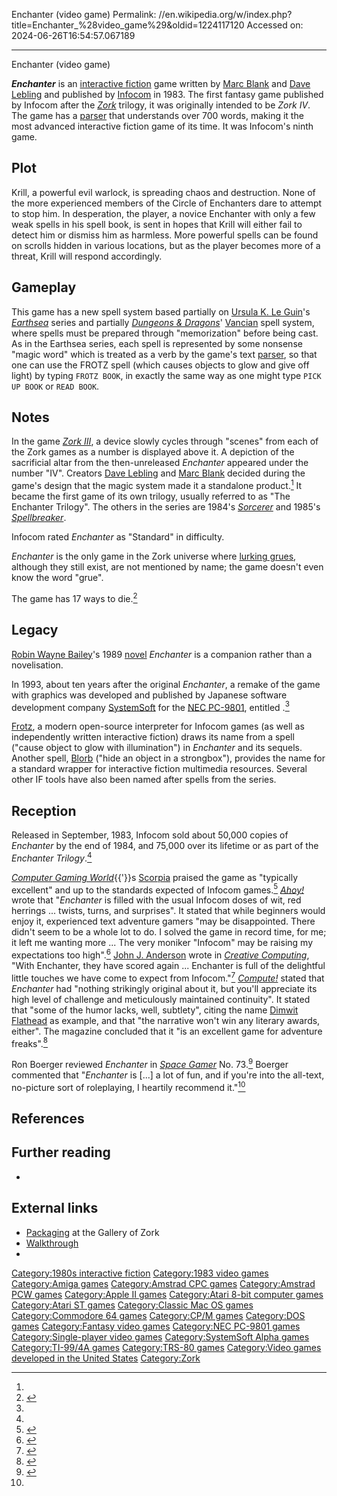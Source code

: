 Enchanter (video game)
Permalink: //en.wikipedia.org/w/index.php?title=Enchanter_%28video_game%29&oldid=1224117120
Accessed on: 2024-06-26T16:54:57.067189



------
Enchanter (video game)
{{Infobox video game
|title     = Enchanter
|image     = Enchanter game box cover.jpg
|caption   = 
|developer = [[Infocom]]
|publisher = Infocom
|designer  = [[Marc Blank]]<br>[[Dave Lebling]]
|engine    = [[Z-machine]]
|released  = August 10, 1983
|genre     = [[Interactive fiction]]
|modes     = [[Single-player]]
|platforms = [[Amiga]], [[Amstrad CPC]], [[Amstrad PCW]], [[Apple II]], [[Apricot PC]], [[Atari 8-bit]], [[Atari ST]], [[Commodore 64]], [[CP/M]], [[DEC Rainbow]], [[Kaypro II]], [[Macintosh]], [[APC III|NEC APC]], [[Osborne 1]], [[MS-DOS]], [[PC-9800 series|PC-9801]],<ref name="PC98Enchanter">{{cite web |url=http://www.mobygames.com/game/pc98/enchanter-wakaki-madshi-no-shiren |title=Enchanter: Wakaki Madōshi no Shiren |publisher=[[MobyGames]] |access-date=October 14, 2016}}</ref> [[PDP-9]], [[PDP-10]], [[PDP-11]], [[TI-99/4A]], [[TRS-80]].<ref>[http://adventure.if-legends.org/Infocom.html Enchanter] by Hans Persson and Stefan Meier</ref>
}}

'''''Enchanter''''' is an [[interactive fiction]]  game written by [[Marc Blank]] and [[Dave Lebling]] and published by [[Infocom]] in 1983. The first fantasy game published by Infocom after the ''[[Zork]]'' trilogy, it was originally intended to be ''Zork IV''. The game has a [[parser]] that understands over 700 words, making it the most advanced interactive fiction game of its time.{{Citation needed|date=April 2021}} It was Infocom's ninth game.

==Plot==
Krill, a powerful evil warlock, is spreading chaos and destruction. None of the more experienced members of the Circle of Enchanters dare to attempt to stop him. In desperation, the player, a novice Enchanter with only a few weak spells in his spell book, is sent in hopes that Krill will either fail to detect him or dismiss him as harmless. More powerful spells can be found on scrolls hidden in various locations, but as the player becomes more of a threat, Krill will respond accordingly.

==Gameplay==
This game has a new spell system based partially on [[Ursula K. Le Guin]]'s ''[[Earthsea]]'' series and partially ''[[Dungeons & Dragons]]''' [[Jack Vance|Vancian]] spell system, where spells must be prepared through "memorization" before being cast. As in the Earthsea series, each spell is represented by some nonsense "magic word" which is treated as a verb by the game's text [[parser]], so that one can use the FROTZ spell (which causes objects to glow and give off light) by typing <code>FROTZ BOOK</code>, in exactly the same way as one might type <code>PICK UP BOOK</code> or <code>READ BOOK</code>.

==Notes==
In the game ''[[Zork III]]'', a device slowly cycles through "scenes" from each of the Zork games as a number is displayed above it. A depiction of the sacrificial altar from the then-unreleased ''Enchanter'' appeared under the number "IV".{{citation needed|date=December 2016}} Creators [[Dave Lebling]] and [[Marc Blank]] decided during the game's design that the magic system made it a standalone product.<ref name="maher20130403"/> It became the first game of its own trilogy, usually referred to as "The Enchanter Trilogy". The others in the series are 1984's ''[[Sorcerer (video game)|Sorcerer]]'' and 1985's ''[[Spellbreaker]]''.

Infocom rated ''Enchanter'' as "Standard" in difficulty.

''Enchanter'' is the only game in the Zork universe where [[Grue (monster)|lurking grues]], although they still exist, are not mentioned by name; the game doesn't even know the word "grue".

The game has 17 ways to die.<ref name="nzt1984spring">{{Cite journal |date=Spring 1984 |title=Infocom Scoreboard |url=http://infodoc.plover.net/nzt/NZT3.2.pdf |journal=The New Zork Times |volume=3 |issue=2 |pages=3}}</ref>

==Legacy==
[[Robin Wayne Bailey]]'s 1989 [[novel]] ''Enchanter'' is a companion rather than a novelisation.{{Citation needed|date=April 2021}}

In 1993, about ten years after the original ''Enchanter'', a remake of the game with graphics was developed and published by Japanese software development company [[SystemSoft Alpha|SystemSoft]] for the [[PC-9800 series|NEC PC-9801]], entitled {{nihongo|'''''Enchanter: Wakaki Madōshi no Shirén'''''|{{ruby|ENCHANTER|エンチャンター}} ～若き魔導士の試練～|Enchantā ～Wakaki Madōshi no Shirén～|lit. "Enchanter: The Trial of the Young Sorcerer"}}.<ref name="PC98Enchanter"/>

[[Frotz]], a modern open-source interpreter for Infocom games (as well as independently written interactive fiction) draws its name from a spell ("cause object to glow with illumination") in ''Enchanter'' and its sequels. Another spell, [[Blorb]] ("hide an object in a strongbox"), provides the name for a standard wrapper for interactive fiction multimedia resources. Several other IF tools have also been named after spells from the series.

==Reception==
Released in September, 1983, Infocom sold about 50,000 copies of ''Enchanter'' by the end of 1984, and 75,000 over its lifetime or as part of the ''Enchanter Trilogy''.<ref name="maher20130403"/>

''[[Computer Gaming World]]''{{'}}s [[Scorpia (journalist)|Scorpia]] praised the game as "typically excellent" and up to the standards expected of Infocom games.<ref name="CGW">{{cite magazine | url = http://www.cgwmuseum.org/galleries/issues/cgw_3.6.pdf | title = Micro-Reviews: Enchanter | author = Scorpia | magazine = [[Computer Gaming World]] | date = December 1983 | volume = 3 | issue = 6 | pages = 43–44 | access-date = 8 August 2016}}</ref> ''[[Ahoy!]]'' wrote that "''Enchanter'' is filled with the usual Infocom doses of wit, red herrings ... twists, turns, and surprises". It stated that while beginners would enjoy it, experienced text adventure gamers "may be disappointed. There didn't seem to be a whole lot to do. I solved the game in record time, for me; it left me wanting more ... The very moniker "Infocom" may be raising my expectations too high".<ref name="lobl198403">{{cite news | url=https://archive.org/stream/Ahoy_Issue_03_1984-03_Ion_International_US#page/n57/mode/2up | title=Enchanter | work=Ahoy! | date=March 1984 | access-date=27 June 2014 | author=Lobl, Pete | page=58}}</ref> [[John J. Anderson]] wrote in ''[[Creative Computing]]'', "With Enchanter, they have scored again ... Enchanter is full of the delightful little touches we have come to expect from Infocom."<ref name="cc198312">{{cite news | url=http://www.atarimagazines.com/creative/v10n3/153_Enchanter_Infocom_the_S.php | title=Enchanter; Infocom: the Steven Spielberg of text adventuring | work=Creative Computing | date=March 1984 | access-date=February 26, 2013 | author=Anderson, John J | page=153}}</ref> ''[[Compute!]]'' stated that ''Enchanter'' had "nothing strikingly original about it, but you'll appreciate its high level of challenge and meticulously maintained continuity". It stated that "some of the humor lacks, well, subtlety", citing the name [[Dimwit Flathead]] as example, and that "the narrative won't win any literary awards, either". The magazine concluded that it "is an excellent game for adventure freaks".<ref name="berman198412">{{cite news | url=https://archive.org/stream/1984-12-compute-magazine/Compute_Issue_055_1984_Dec#page/n139/mode/2up | title=Enchanter | work=Compute! | date=December 1984 | access-date=30 October 2013 | author=Berman, Marc | page=135 | type=review}}</ref>

Ron Boerger reviewed ''Enchanter'' in ''[[Space Gamer]]'' No. 73.<ref name="SG">{{cite journal|last= Boerger |first= Ron |date=Mar–Apr 1985 |title=Capsule Reviews|journal=[[Space Gamer]]|publisher=[[Steve Jackson Games]]|issue=73|pages=40}}</ref> Boerger commented that "''Enchanter'' is [...] a lot of fun, and if you're into the all-text, no-picture sort of roleplaying, I heartily recommend it."<ref name="SG"/>

==References==
{{reflist|refs=
<ref name="maher20130403">{{cite web | url=http://www.filfre.net/2013/04/enchanter/ | title=Enchanter | work=The Digital Antiquarian | date=2013-04-03 | access-date=10 July 2014 | author=Maher, Jimmy}}</ref>
}}

==Further reading==
* {{cite book|last=Bailey|first=Robin W.|title=Enchanter|publisher=Avon Books|date=April 1989|isbn=978-0380753864}}

==External links==
* [http://accardi.jenandcal.familyds.org/canon/Enchanter/Enchanter.php Packaging] {{Webarchive|url=https://web.archive.org/web/20151222113747/http://accardi.jenandcal.familyds.org/canon/Enchanter/Enchanter.php |date=2015-12-22 }} at the Gallery of Zork
* [http://www.eristic.net/games/infocom/enchanter.html Walkthrough]
* {{IFDB|id=vu4xhul3abknifcr|title=Enchanter}}

{{Infocom games}}

[[Category:1980s interactive fiction]]
[[Category:1983 video games]]
[[Category:Amiga games]]
[[Category:Amstrad CPC games]]
[[Category:Amstrad PCW games]]
[[Category:Apple II games]]
[[Category:Atari 8-bit computer games]]
[[Category:Atari ST games]]
[[Category:Classic Mac OS games]]
[[Category:Commodore 64 games]]
[[Category:CP/M games]]
[[Category:DOS games]]
[[Category:Fantasy video games]]
[[Category:NEC PC-9801 games]]
[[Category:Single-player video games]]
[[Category:SystemSoft Alpha games]]
[[Category:TI-99/4A games]]
[[Category:TRS-80 games]]
[[Category:Video games developed in the United States]]
[[Category:Zork]]